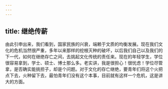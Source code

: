 ```yaml
---
---
---
```

title: 继绝传薪
---




由此引申出来，我们看到，国家民族的兴衰，端赖于文质的均衡发展。现在我们文化的危机当然很严重，多年以来那样的挖根灭种的破坏，以后我们自己以及我们的下一代，如何在继绝存亡之间，去挑起文化传统的责任来。现在的年轻学生，学位很容易拿到，学士、硕士、博士那么多。老实讲，我是很担心！很忧虑！学位尽管拿，是否确实能挑担子，却是个问题。对于文化的存亡继绝，要青年们将这个火把点下去，火种留下去，最怕青年们没有这个本事，目前就有这样一个危机，这是讲大的方面。